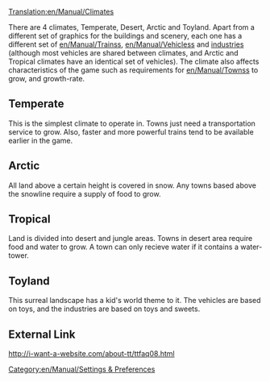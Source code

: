 [[Translation:en/Manual/Climates]]
{{en/Expand|writing this article in general. Write general information on game enviroment and on each of OTTD climates}}

There are 4 climates, Temperate, Desert, Arctic and Toyland. Apart from a different set of graphics for the buildings and scenery, each one has a different set of [[en/Manual/Trains]]s, [[en/Manual/Vehicles]]s and [[en/Manual/Industries|industries]] (although most vehicles are shared between climates, and Arctic and Tropical climates have an identical set of vehicles). The climate also affects characteristics of the game such as requirements for [[en/Manual/Towns]]s to grow, and growth-rate.

==Temperate==
This is the simplest climate to operate in. Towns just need a transportation service to grow. Also, faster and more powerful trains tend to be available earlier in the game.

==Arctic==
All land above a certain height is covered in snow. Any towns based above the snowline require a supply of food to grow.

==Tropical==
Land is divided into desert and jungle areas. Towns in desert area require food and water to grow. A town can only recieve water if it contains a water-tower.

==Toyland==
This surreal landscape has a kid's world theme to it. The vehicles are based on toys, and the industries are based on toys and sweets.

==External Link==
http://i-want-a-website.com/about-tt/ttfaq08.html

[[Category:en/Manual/Settings & Preferences]]
